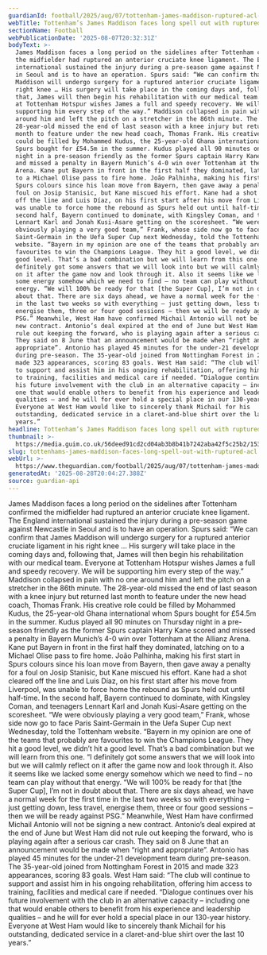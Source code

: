 ```yaml
---
guardianId: football/2025/aug/07/tottenham-james-maddison-ruptured-acl-knee-injury
webTitle: Tottenham’s James Maddison faces long spell out with ruptured ACL
sectionName: Football
webPublicationDate: '2025-08-07T20:32:31Z'
bodyText: >-
  James Maddison faces a long period on the sidelines after Tottenham confirmed
  the midfielder had ruptured an anterior cruciate knee ligament. The England
  international sustained the injury during a pre-season game against Newcastle
  in Seoul and is to have an operation. Spurs said: “We can confirm that James
  Maddison will undergo surgery for a ruptured anterior cruciate ligament in his
  right knee … His surgery will take place in the coming days and, following
  that, James will then begin his rehabilitation with our medical team. Everyone
  at Tottenham Hotspur wishes James a full and speedy recovery. We will be
  supporting him every step of the way.” Maddison collapsed in pain with no one
  around him and left the pitch on a stretcher in the 86th minute. The
  28-year-old missed the end of last season with a knee injury but returned last
  month to feature under the new head coach, Thomas Frank. His creative role
  could be filled by Mohammed Kudus, the 25-year-old Ghana international whom
  Spurs bought for £54.5m in the summer. Kudus played all 90 minutes on Thursday
  night in a pre-season friendly as the former Spurs captain Harry Kane scored
  and missed a penalty in Bayern Munich’s 4-0 win over Tottenham at the Allianz
  Arena. Kane put Bayern in front in the first half they dominated, latching on
  to a Michael Olise pass to fire home. João Palhinha, making his first start in
  Spurs colours since his loan move from Bayern, then gave away a penalty for a
  foul on Josip Stanisic, but Kane miscued his effort. Kane had a shot cleared
  off the line and Luis Díaz, on his first start after his move from Liverpool,
  was unable to force home the rebound as Spurs held out until half-time. In the
  second half, Bayern continued to dominate, with Kingsley Coman, and teenagers
  Lennart Karl and Jonah Kusi-Asare getting on the scoresheet. “We were
  obviously playing a very good team,” Frank, whose side now go to face Paris
  Saint-Germain in the Uefa Super Cup next Wednesday, told the Tottenham
  website. “Bayern in my opinion are one of the teams that probably are
  favourites to win the Champions League. They hit a good level, we didn’t hit a
  good level. That’s a bad combination but we will learn from this one. “I
  definitely got some answers that we will look into but we will calmly reflect
  on it after the game now and look through it. Also it seems like we lacked
  some energy somehow which we need to find – no team can play without that
  energy. “We will 100% be ready for that [the Super Cup], I’m not in doubt
  about that. There are six days ahead, we have a normal week for the first time
  in the last two weeks so with everything – just getting down, less travel,
  energise them, three or four good sessions – then we will be ready against
  PSG.” Meanwhile, West Ham have confirmed Michail Antonio will not be signing a
  new contract. Antonio’s deal expired at the end of June but West Ham did not
  rule out keeping the forward, who is playing again after a serious car crash.
  They said on 8 June that an announcement would be made when “right and
  appropriate”. Antonio has played 45 minutes for the under-21 development team
  during pre-season. The 35-year-old joined from Nottingham Forest in 2015 and
  made 323 appearances, scoring 83 goals. West Ham said: “The club will continue
  to support and assist him in his ongoing rehabilitation, offering him access
  to training, facilities and medical care if needed. “Dialogue continues over
  his future involvement with the club in an alternative capacity – including
  one that would enable others to benefit from his experience and leadership
  qualities – and he will for ever hold a special place in our 130-year history.
  Everyone at West Ham would like to sincerely thank Michail for his
  outstanding, dedicated service in a claret-and-blue shirt over the last 10
  years.”
headline: Tottenham’s James Maddison faces long spell out with ruptured ACL
thumbnail: >-
  https://media.guim.co.uk/56deed91cd2cd04ab3b8b41b7242aba42f5c25b2/153_0_1350_1080/500.jpg
slug: tottenhams-james-maddison-faces-long-spell-out-with-ruptured-acl
webUrl: >-
  https://www.theguardian.com/football/2025/aug/07/tottenham-james-maddison-ruptured-acl-knee-injury
generatedAt: '2025-08-28T20:04:27.388Z'
source: guardian-api
---
```

James Maddison faces a long period on the sidelines after Tottenham confirmed the midfielder had ruptured an anterior cruciate knee ligament. The England international sustained the injury during a pre-season game against Newcastle in Seoul and is to have an operation. Spurs said: “We can confirm that James Maddison will undergo surgery for a ruptured anterior cruciate ligament in his right knee … His surgery will take place in the coming days and, following that, James will then begin his rehabilitation with our medical team. Everyone at Tottenham Hotspur wishes James a full and speedy recovery. We will be supporting him every step of the way.” Maddison collapsed in pain with no one around him and left the pitch on a stretcher in the 86th minute. The 28-year-old missed the end of last season with a knee injury but returned last month to feature under the new head coach, Thomas Frank. His creative role could be filled by Mohammed Kudus, the 25-year-old Ghana international whom Spurs bought for £54.5m in the summer. Kudus played all 90 minutes on Thursday night in a pre-season friendly as the former Spurs captain Harry Kane scored and missed a penalty in Bayern Munich’s 4-0 win over Tottenham at the Allianz Arena. Kane put Bayern in front in the first half they dominated, latching on to a Michael Olise pass to fire home. João Palhinha, making his first start in Spurs colours since his loan move from Bayern, then gave away a penalty for a foul on Josip Stanisic, but Kane miscued his effort. Kane had a shot cleared off the line and Luis Díaz, on his first start after his move from Liverpool, was unable to force home the rebound as Spurs held out until half-time. In the second half, Bayern continued to dominate, with Kingsley Coman, and teenagers Lennart Karl and Jonah Kusi-Asare getting on the scoresheet. “We were obviously playing a very good team,” Frank, whose side now go to face Paris Saint-Germain in the Uefa Super Cup next Wednesday, told the Tottenham website. “Bayern in my opinion are one of the teams that probably are favourites to win the Champions League. They hit a good level, we didn’t hit a good level. That’s a bad combination but we will learn from this one. “I definitely got some answers that we will look into but we will calmly reflect on it after the game now and look through it. Also it seems like we lacked some energy somehow which we need to find – no team can play without that energy. “We will 100% be ready for that [the Super Cup], I’m not in doubt about that. There are six days ahead, we have a normal week for the first time in the last two weeks so with everything – just getting down, less travel, energise them, three or four good sessions – then we will be ready against PSG.” Meanwhile, West Ham have confirmed Michail Antonio will not be signing a new contract. Antonio’s deal expired at the end of June but West Ham did not rule out keeping the forward, who is playing again after a serious car crash. They said on 8 June that an announcement would be made when “right and appropriate”. Antonio has played 45 minutes for the under-21 development team during pre-season. The 35-year-old joined from Nottingham Forest in 2015 and made 323 appearances, scoring 83 goals. West Ham said: “The club will continue to support and assist him in his ongoing rehabilitation, offering him access to training, facilities and medical care if needed. “Dialogue continues over his future involvement with the club in an alternative capacity – including one that would enable others to benefit from his experience and leadership qualities – and he will for ever hold a special place in our 130-year history. Everyone at West Ham would like to sincerely thank Michail for his outstanding, dedicated service in a claret-and-blue shirt over the last 10 years.”
